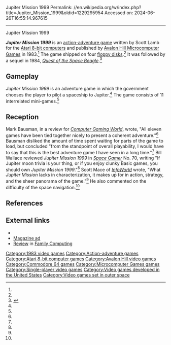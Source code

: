 Jupiter Mission 1999
Permalink: //en.wikipedia.org/w/index.php?title=Jupiter_Mission_1999&oldid=1229295954
Accessed on: 2024-06-26T16:55:14.967615



------
Jupiter Mission 1999
{{Short description|1983 video game}}
{{Infobox video game
| title = Jupiter Mission 1999
| image = File:Jupiter Mission 1999 (Cover).jpg
| caption = 
| developer = 
| designer = Scott Lamb<ref name=giantlist/>
| programmer = 
| publisher = [[Avalon Hill|Avalon Hill Microcomputer Games]]
| released = 1983
| genre = [[Action-adventure game|Action-adventure]]<ref name=bausman/>
| modes = [[Single-player video game|Single-player]]
| platforms = [[Atari 8-bit]], [[Commodore 64]]
| alt = 
}}

'''''Jupiter Mission 1999''''' is an [[action-adventure game]] written by Scott Lamb for the [[Atari 8-bit computers]] and published by [[Avalon Hill|Avalon Hill Microcomputer Games]] in 1983.<ref name=giantlist/> The game shipped on four [[floppy disk]]s.<ref name=np/> It was followed by a sequel in 1984, ''[[Quest of the Space Beagle]]''.<ref>{{cite web |title=Quest of the Space Beagle |url=http://www.atarimania.com/game-atari-400-800-xl-xe-quest-of-the-space-beagle-_4232.html |website=Atari Mania}}</ref>

==Gameplay==
''Jupiter Mission 1999'' is an adventure game in which the government chooses the player to pilot a spaceship to Jupiter.<ref name="SG"/> The game consists of 11 interrelated mini-games.<ref name=np/>

==Reception==
Mark Bausman, in a review for ''[[Computer Gaming World]]'', wrote, "All eleven games have been tied together nicely to present a coherent adventure."<ref name=bausman/> Bausman disliked the amount of time spent waiting for parts of the game to load, but concluded "from the standpoint of overall playability, I would have to say that this is the best adventure game I have seen in a long time."<ref name=bausman/> Bill Wallace reviewed ''Jupiter Mission 1999'' in ''[[Space Gamer]]'' No. 70, writing "If Jupiter moon trivia is your thing, or if you enjoy clunky Basic games, you should own ''Jupiter Mission 1999''."<ref name="SG"/> Scott Mace of ''[[InfoWorld]]'' wrote, "What ''Jupiter Mission'' lacks in characterization, it makes up for in action, strategy, and the sheer panorama of the game."<ref name=mace/> He also commented on the difficulty of the space navigation.<ref name=mace/>

==References==
{{reflist|refs=
<ref name="SG">{{cite journal|last=Wallace |first=Bill |date=July–August 1984 |title=Capsule Reviews|journal=[[Space Gamer]]|publisher=[[Steve Jackson Games]]|issue=70|pages=50}}</ref> 
<ref name="giantlist">{{cite web |last1=Hague |first1=James |title=The Giant List of Classic Game Programmers |url=https://dadgum.com/giantlist/}}</ref>
<ref name="np">{{cite journal |title=News & Products: Jupiter Mission for Atari |journal=Compute! |date=June 1984 |issue=49 |url=https://www.atarimagazines.com/compute/issue49/435_1_NEWS_PRODUCTS_Jupiter_Mission_For_Atari.php}}</ref>
<ref name="mace">{{cite journal |last1=Mace |first1=Scott |title=Space Sagas in Software |journal=InfoWorld |date=May 28, 1984 |page=50}}</ref>
<ref name="bausman">{{cite magazine |last1=Bausman |first1=Mark |title=Jupiter Mission 1999 |magazine=[[Computer Gaming World]] |date=August 1984 |url=http://www.cgwmuseum.org/galleries/issues/cgw_4.4.pdf#%5B%7B%22num%22%3A32%2C%22gen%22%3A0%7D%2C%7B%22name%22%3A%22Fit%22%7D%5D}}</ref>
}}

==External links==
*{{atarimania|id=2721}}
*[http://www.atarimania.com/pubs/hi_res/pub_jupiter_mission.jpg Magazine ad]
*[https://archive.org/details/family-computing-18/page/n105/mode/2up Review] in [[Family Computing]]

{{Avalon Hill}}

[[Category:1983 video games]]
[[Category:Action-adventure games]]
[[Category:Atari 8-bit computer games]]
[[Category:Avalon Hill video games]]
[[Category:Commodore 64 games]]
[[Category:Microcomputer Games games]]
[[Category:Single-player video games]]
[[Category:Video games developed in the United States]]
[[Category:Video games set in outer space]]